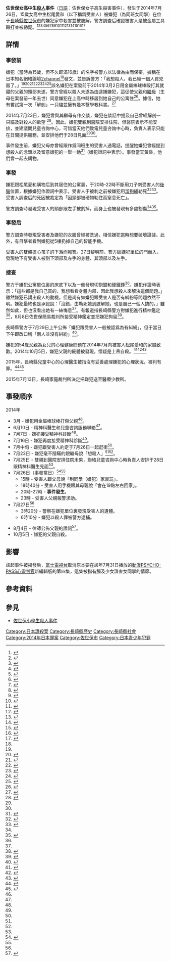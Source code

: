 {{UTC time|日本標準時間|+9:00}}
'''佐世保女高中生[[殺人|殺人]]事件'''（[[日語|日語]]：佐世保女子高生殺害事件），發生于2014年7月26日，15歲女高中生松尾愛和（以下稱爲受害人）被嫌犯（為同班女同學）在位于[[長崎縣|長崎縣]][[佐世保市|佐世保市]]的嫌犯家中殺害並被肢解，警方調查后確認被害人是被金屬工具毆打並被勒斃。<ref name="japantimes2">{{cite web |url=http://www.japantimes.co.jp/news/2014/07/28/national/crime-legal/police-probe-possible-link-online-postings-and-sasebo-killing/ |title=Police probe possible link between 2channel postings and Sasebo killing |publisher=The Japan Times |date= |accessdate=2014-07-31 |archive-date=2014-08-01 |archive-url=https://web.archive.org/web/20140801102818/http://www.japantimes.co.jp/news/2014/07/28/national/crime-legal/police-probe-possible-link-online-postings-and-sasebo-killing/ |dead-url=no }}</ref><ref>{{cite web |last=Shears |first=Richard |url=http://www.dailymail.co.uk/news/article-2708150/Schoolgirl-15-beat-female-classmate-death-confessed-chopping-head-hand-Japan.html |title=Japanese schoolgirl 'beat classmate to death then chopped off her head' | Mail Online |publisher=Dailymail.co.uk |date= |accessdate=2014-07-31 |archive-date=2014-07-31 |archive-url=https://web.archive.org/web/20140731130710/http://www.dailymail.co.uk/news/article-2708150/Schoolgirl-15-beat-female-classmate-death-confessed-chopping-head-hand-Japan.html |dead-url=no }}</ref><ref>{{cite web |last=Molloy |first=Mark |url=http://www.telegraph.co.uk/news/worldnews/asia/japan/10995320/Japanese-schoolgirl-arrested-on-suspicion-of-decapitating-classmate.html |title=Japanese schoolgirl arrested on suspicion of decapitating classmate |publisher=Telegraph |date= |accessdate=2014-07-31 |archive-date=2014-07-31 |archive-url=https://web.archive.org/web/20140731033907/http://www.telegraph.co.uk/news/worldnews/asia/japan/10995320/Japanese-schoolgirl-arrested-on-suspicion-of-decapitating-classmate.html |dead-url=no }}</ref><ref>{{cite web |url=http://www.japantimes.co.jp/news/2014/07/30/national/crime-legal/sasebo-girl-held-slaying-didnt-hold-grudge-victim-police-say/ |title=Sasebo girl held in slaying didn't hold grudge against victim, police say |publisher=The Japan Times |date= |accessdate=2014-07-31 |archive-date=2014-08-01 |archive-url=https://web.archive.org/web/20140801123236/http://www.japantimes.co.jp/news/2014/07/30/national/crime-legal/sasebo-girl-held-slaying-didnt-hold-grudge-victim-police-say/ |dead-url=no }}</ref><ref>{{cite web |url=http://www.japantimes.co.jp/news/2014/07/28/national/crime-legal/police-probe-possible-link-online-postings-and-sasebo-killing/ |title=Police probe possible link between 2channel postings and Sasebo killing |publisher=The Japan Times |date= |accessdate=2014-07-31 |archive-date=2014-08-01 |archive-url=https://web.archive.org/web/20140801102818/http://www.japantimes.co.jp/news/2014/07/28/national/crime-legal/police-probe-possible-link-online-postings-and-sasebo-killing/ |dead-url=no }}</ref><ref>{{cite web |url=http://mainichi.jp/english/english/newsselect/news/20140729p2a00m0na003000c.html |title=Wake held for schoolgirl murdered in Nagasaki - 毎日新聞 |publisher=Mainichi.jp |date=2013-02-08 |accessdate=2014-07-31 |deadurl=yes |archiveurl=https://archive.is/20140805221512/http://mainichi.jp/english/english/newsselect/news/20140729p2a00m0na003000c.html |archivedate=2014-08-05 }}</ref><ref>{{cite web |url=http://mainichi.jp/english/english/newsselect/news/20140729p2g00m0dm030000c.html |title=16-yr-old girl arrested for murder says she wanted to kill someone - 毎日新聞 |publisher=Mainichi.jp |date=2013-02-08 |accessdate=2014-07-31 }}{{dead link|date=2017年11月 |bot=InternetArchiveBot |fix-attempted=yes }}</ref><ref>{{cite web |url=http://edition.cnn.com/2014/07/28/world/asia/japan-schoolgirl-murder/index.html?hpt=ias_c2 |title=Japanese teen accused of murdering, decapitating friend - CNN.com |publisher=Edition.cnn.com |date=2014-07-26 |accessdate=2014-07-31 |archive-date=2014-07-28 |archive-url=https://web.archive.org/web/20140728211814/http://edition.cnn.com/2014/07/28/world/asia/japan-schoolgirl-murder/index.html?hpt=ias_c2 |dead-url=no }}</ref><ref>{{cite web |url=http://ajw.asahi.com/article/behind_news/social_affairs/AJ201407280051 |title=High school student accused of strangling classmate to death, dismembering body - AJW by The Asahi Shimbun |publisher=Ajw.asahi.com |date= |accessdate=2014-07-31 |deadurl=yes |archiveurl=https://web.archive.org/web/20140808034309/http://ajw.asahi.com/article/behind_news/social_affairs/AJ201407280051 |archivedate=2014-08-08 }}</ref><ref>{{cite web |url=http://www.nydailynews.com/news/world/japanese-school-girl-decapitated-classmate-wanted-dissect-body-report-article-1.1883931 |title=Japanese schoolgirl who decapitated classmate ‘wanted to dissect a body’: report |publisher=NY Daily News |date= |accessdate=2014-07-31 |archive-date=2014-07-31 |archive-url=https://web.archive.org/web/20140731084832/http://www.nydailynews.com/news/world/japanese-school-girl-decapitated-classmate-wanted-dissect-body-report-article-1.1883931 |dead-url=no }}</ref><ref>{{cite web |url=http://www.japantimes.co.jp/news/2014/07/27/national/sasebo-teen-held-allegedly-killing-high-school-friend/ |title=Sasebo teen held for allegedly strangling, decapitating friend |publisher=The Japan Times |date=2014-07-27 |accessdate=2014-07-31 |archive-date=2014-07-30 |archive-url=https://web.archive.org/web/20140730083555/http://www.japantimes.co.jp/news/2014/07/27/national/sasebo-teen-held-allegedly-killing-high-school-friend/ |dead-url=no }}</ref><ref>{{cite web |url=http://www.sbs.com.au/news/article/2014/07/28/japan-schoolgirl-arrested-murder |title=Japan schoolgirl arrested for murder | SBS News |publisher=Sbs.com.au |date= |accessdate=2014-07-31 |archive-date=2014-07-30 |archive-url=https://web.archive.org/web/20140730193001/http://www.sbs.com.au/news/article/2014/07/28/japan-schoolgirl-arrested-murder |dead-url=no }}</ref><ref>{{cite news |author=Charlotte Alter |url=http://time.com/3048633/japanese-schoolgirl-arrested-for-murdering-dismembering-classmate/ |title=Japanese Schoolgirl Arrested for Murder, Decapitation of Classmate |publisher=TIME |date= |accessdate=2014-07-31 |archive-date=2014-07-31 |archive-url=https://web.archive.org/web/20140731003036/http://time.com/3048633/japanese-schoolgirl-arrested-for-murdering-dismembering-classmate/ |dead-url=no }}</ref><ref name="japantimes1">{{cite web |url=http://www.japantimes.co.jp/news/2014/07/31/national/crime-legal/after-grisly-sasebo-killing-teachers-community-wonder-if-there-were-signs/ |title=Sasebo searches for missed signals |publisher=The Japan Times |date= |accessdate=2014-07-31 |archive-date=2014-08-02 |archive-url=https://web.archive.org/web/20140802201032/http://www.japantimes.co.jp/news/2014/07/31/national/crime-legal/after-grisly-sasebo-killing-teachers-community-wonder-if-there-were-signs/ |dead-url=no }}</ref><ref>{{cite web |url=http://www.japantimes.co.jp/news/2014/08/01/national/crime-legal/psychiatrist-warned-officials-june-sasebo-girl-may-commit-murder/ |title=Psychiatrist warned officials in June that Sasebo girl may commit murder |publisher=The Japan Times |date=2014-08-01 |accessdate=2014-08-01 |archive-date=2014-08-02 |archive-url=https://web.archive.org/web/20140802184731/http://www.japantimes.co.jp/news/2014/08/01/national/crime-legal/psychiatrist-warned-officials-june-sasebo-girl-may-commit-murder/ |dead-url=no }}</ref><ref>{{cite web |url=http://mainichi.jp/english/english/newsselect/news/20140801p2g00m0dm028000c.html |title=Welfare center received warning in June about teen held for murder - 毎日新聞 |publisher=Mainichi.jp |date=2014-08-01 |accessdate=2014-08-01 |deadurl=yes |archiveurl=https://web.archive.org/web/20140808053002/http://mainichi.jp/english/english/newsselect/news/20140801p2g00m0dm028000c.html |archivedate=2014-08-08 }}</ref><ref>{{Cite web |url=http://www.japantimes.co.jp/news/2015/01/31/national/media-national/changing-motives-behind-juvenile-crime-japan/ |title=存档副本 |accessdate=2015-04-09 |archive-date=2015-04-07 |archive-url=https://web.archive.org/web/20150407234200/http://www.japantimes.co.jp/news/2015/01/31/national/media-national/changing-motives-behind-juvenile-crime-japan |dead-url=no }}</ref>

==詳情==
===事發前===
嫌犯（當時為15歲，但不久即滿16歲）的名字被警方以法律為由而保密，據稱在日本知名網絡論壇[[2channel|2channel]]<ref name="japantimes2"/>發文，並告訴警方：「我想殺人，我已經一個人買兇器了。」<ref name="japantimes1"/><ref>{{cite web |url=http://the-japan-news.com/news/article/0001456161 |title=Teen ‘admits’ killing decapitated classmate |publisher=The Japan News |date= |accessdate=2014-07-31 |archive-date=2014-08-01 |archive-url=https://web.archive.org/web/20140801164621/http://the-japan-news.com/news/article/0001456161 |dead-url=no }}</ref><ref>{{cite web |url=http://the-japan-news.com/news/article/0001458518 |title=16-year-old suspect ‘wanted to try killing someone’ |publisher=The Japan News |date= |accessdate=2014-07-31 |archive-date=2014-08-08 |archive-url=https://web.archive.org/web/20140808051448/http://the-japan-news.com/news/article/0001458518 |dead-url=no }}</ref><ref>{{cite web |author= |url=http://www.telegraph.co.uk/news/worldnews/asia/japan/10996952/Japanese-schoolgirl-admits-to-decapitating-classmate.html |title=Japanese schoolgirl admits to decapitating classmate |publisher=Telegraph |date=2014-07-29 |accessdate=2014-07-31 |archive-date=2014-08-01 |archive-url=https://web.archive.org/web/20140801102248/http://www.telegraph.co.uk/news/worldnews/asia/japan/10996952/Japanese-schoolgirl-admits-to-decapitating-classmate.html |dead-url=no }}</ref><ref>{{cite web |author=Huffington Post UK |url=http://www.huffingtonpost.co.uk/2014/07/28/japanese-schoolgirl-16-killed-beheaded-classmate-aiwa-matsuo-15_n_5626011.html |title=Japanese Schoolgirl, 16, 'Killed & Beheaded Classmate Aiwa Matsuo, 15' |publisher=Huffingtonpost.co.uk |date=2014-07-27 |accessdate=2014-07-31 |archive-date=2014-07-31 |archive-url=https://web.archive.org/web/20140731001214/http://www.huffingtonpost.co.uk/2014/07/28/japanese-schoolgirl-16-killed-beheaded-classmate-aiwa-matsuo-15_n_5626011.html |dead-url=no }}</ref><ref>{{cite web |author=Agence France-Presse in Tokyo |url=http://www.theguardian.com/world/2014/jul/29/japanese-schoolgirl-beheaded-classmate-reports |title=Schoolgirl 'beheaded classmate because she wanted to dissect someone' | World news |publisher=theguardian.com |date= |accessdate=2014-07-31 |archive-date=2014-07-30 |archive-url=https://web.archive.org/web/20140730184244/http://www.theguardian.com/world/2014/jul/29/japanese-schoolgirl-beheaded-classmate-reports |dead-url=no }}</ref><ref>{{cite web |last=McCoy |first=Terrence |url=http://www.washingtonpost.com/news/morning-mix/wp/2014/07/30/the-chilling-details-of-a-japanese-teenage-murder-and-decapitation/ |title=The chilling details of a Japanese teenage murder and decapitation |publisher=The Washington Post |date= |accessdate=2014-07-31 |archive-date=2014-07-30 |archive-url=https://web.archive.org/web/20140730214443/http://www.washingtonpost.com/news/morning-mix/wp/2014/07/30/the-chilling-details-of-a-japanese-teenage-murder-and-decapitation/ |dead-url=no }}</ref>該名嫌犯在案發前于2014年3月2日用金屬棒球棒毆打其就寢的父親的頭部未遂，警方曾經以殺人未遂為由逮捕嫌犯，這促使父親和[[繼母|繼母]]（生母在案發前一年去世）同意嫌犯在上高中時移居到她自己的公寓住<ref>{{cite web |url=http://mainichi.jp/english/english/newsselect/news/20140731p2a00m0na011000c.html |title=Teenager assaulted father months before killing classmate - 毎日新聞 |publisher=Mainichi.jp |date=2013-02-08 |accessdate=2014-07-31 |deadurl=yes |archiveurl=https://web.archive.org/web/20140808052235/http://mainichi.jp/english/english/newsselect/news/20140731p2a00m0na011000c.html |archivedate=2014-08-08 }}</ref>。據信，她有嘗試第一次「解剖」一只貓並擁有幾本醫學教科書。<ref>{{cite web |url=http://mainichi.jp/english/english/newsselect/news/20140731p2g00m0dm036000c.html |title=Teen held for friend's killing 'wanted to try dissecting a person' - 毎日新聞 |publisher=Mainichi.jp |date=2013-02-08 |accessdate=2014-07-31 |deadurl=yes |archiveurl=https://web.archive.org/web/20140808052242/http://mainichi.jp/english/english/newsselect/news/20140731p2g00m0dm036000c.html |archivedate=2014-08-08 }}</ref>

2014年7月23日，嫌犯曾與其繼母有作交談，嫌犯在談話中提及自己曾經解剖一只貓及對殺人的欲望
<ref name=jiji20140804>{{Cite news|url=http://www.jiji.com/jc/c?g=soc_30&k=2014080400810|title=女子生徒「人殺したい」＝事件前、継母に－高１女子殺害|date=2014-08-04|newspaper=時事ドットコム|accessdate=2014-10-02|archive-date=2014-08-10|archive-url=https://web.archive.org/web/20140810041344/http://www.jiji.com/jc/c?g=soc_30&k=2014080400810|dead-url=yes}}</ref>。因此，嫌犯雙親到醫院安排住院，但醫院表示不能安排，並建議問兒童咨詢中心，可惜當天他們致電兒童咨詢中心時，負責人表示只能在日間提供服務，並安排他們于28日見面<ref name=jiji20140804/><ref name=nikkei20140805/>。

事件發生前，嫌犯父母亦曾經跟作爲同班生的受害人通電話，提醒她嫌犯曾經提到想殺人的念頭以及留意嫌犯的一舉一動<ref name=mainichi20140729>{{Cite news|url=http://mainichi.jp/area/news/20140729ddg001040002000c.html|title=長崎・佐世保の同級生殺害:「会いたいと誘った」容疑の少女、計画的に家招く?|author=梅田啓祐、大場伸也|date=2014-07-29|newspaper=毎日新聞|accessdate=2014-10-03}}{{dead link|date=2017年11月 |bot=InternetArchiveBot |fix-attempted=yes }}</ref>（嫌犯證詞中表示）。事發當天黃昏，他們曾一起去購物。

===事發===
嫌犯跟松尾愛和購物后到其居住的公寓裏，于20時-22時不斷用刀子刺受害人的[[後腦|後腦]]位置，根據嫌犯作證詞中表示，受害人于被刺之前被嫌犯用[[溜狗繩|溜狗繩]]勒死<ref name=yomiuri20140730>{{Cite news|url=http://www.yomiuri.co.jp/kyushu/news/20140801-OYS1T50049.html|title=「犬用リードで首絞めた」逮捕の少女供述|newspaper=読売新聞|accessdate=2014-08-05|archive-date=2014-08-05|archive-url=https://web.archive.org/web/20140805231411/http://www.yomiuri.co.jp/kyushu/news/20140801-OYS1T50049.html|dead-url=no}}</ref><ref name=mainichi20140730pm>{{Cite news|url=http://mainichi.jp/area/news/20140730ddg001040003000c.html|title=長崎・佐世保の同級生殺害:マンション敷地にスマホ 被害者所有、証拠隠滅か|newspaper=毎日新聞西部夕刊|accessdate=2014-07-31}}{{dead link|date=2017年11月 |bot=InternetArchiveBot |fix-attempted=yes }}</ref>。受害人調查后的死因被裁定為「因頸部被硬物勒住而窒息死亡」。

警方調查時發現受害人的頭部跟左手被割掉，而身上也被發現有多處割傷<ref name=sankei20140727/><ref name=mainichi20140730>{{Cite news|url=http://mainichi.jp/area/news/20140730ddp001040002000c.html|title=長崎・佐世保の同級生殺害:複数の刃物使用 県警、「計画的」見方強める|newspaper=毎日新聞|accessdate=2014-07-31}}{{dead link|date=2017年11月 |bot=InternetArchiveBot |fix-attempted=yes }}</ref>。

===事發后===
警方調查時發現受害者及嫌犯的衣服曾經被洗過，相信嫌犯當時想要破壞證據。此外，有目擊者看到嫌犯從5樓扔掉自己的智能手機。

受害人的雙親擔心孩子的下落而報警。27日黎明前，警方破嫌犯單位的門而入，發現地下有受害人被割下頭部及左手的身體、其頭部以及左手。

===搜查===
警方于嫌犯公寓單位裏的床底下以及一側發現切割鋸和硬鐵錘<ref name=sankei20140727/>。嫌犯作證時表示：「這些都是我自己買的，我想看看身體内部，因此我想殺人來解決這個問題。」雖然嫌犯已講出殺人的動機，但是尚有如嫌犯跟受害人是否有糾紛等問題依然不明。嫌犯最終也是承認說：「沒錯，由勒死她到肢解她，也是自己一個人搞的。」雖然如此，但也沒看出她有一絲悔意<ref name=mainichi0731/>。有報道指長崎縣警方對嫌犯進行精神鑑定<ref name=mainichi0731>{{Cite news|url=http://mainichi.jp/area/hokkaido/news/20140729ddr041040004000c.html|title=長崎・佐世保の同級生殺害:「人を殺してみたかった」 容疑の少女供述|date=2014-07-29|newspaper=毎日新聞|accessdate=2014-07-31}}{{dead link|date=2017年11月 |bot=InternetArchiveBot |fix-attempted=yes }}</ref>，8月8日佐世保簡易裁判所接受精神鑑定並把嫌犯拘留<ref>{{Cite news|url=http://www.asahi.com/articles/ASG886H85G88TIPE02Z.html?ref=rss|title=佐世保事件、少女の鑑定留置決定 佐世保簡裁|date=2014-08-08|newspaper=朝日新聞|accessdate=2014-10-03|archive-date=2014-10-06|archive-url=https://web.archive.org/web/20141006093353/http://www.asahi.com/articles/ASG886H85G88TIPE02Z.html?ref=rss|dead-url=no}}</ref>。

長崎縣警方于7月29日上午公佈「嫌犯跟受害人一般被認爲為有糾紛」，但于當日下午即改口稱「兩人並沒有糾紛」<ref>{{Cite news|url=http://www.nikkei.com/article/DGXLASDG2903U_Z20C14A7CC1000/|title=「被害者への恨みない」 佐世保高1殺害で容疑の少女|newspaper=日本経済新聞|accessdate=2014-07-31|archive-date=2014-07-30|archive-url=https://web.archive.org/web/20140730085636/http://www.nikkei.com/article/DGXLASDG2903U_Z20C14A7CC1000/|dead-url=no}}</ref>。

嫌犯的54歲父親為女兒的心理健康問題在2014年7月向被害人松尾愛和的家屬致歉。2014年10月5日，嫌犯父親的屍體被發現，懷疑是上吊自殺。<ref>{{cite web|url=http://mainichi.jp/english/english/newsselect/news/20141006p2g00m0dm014000c.html|title=Arrested Japanese schoolgirl's father found dead in apparent suicide|work=mainichi.jp|accessdate=6 October 2014|deadurl=yes|archiveurl=https://web.archive.org/web/20141007133057/http://mainichi.jp/english/english/newsselect/news/20141006p2g00m0dm014000c.html|archivedate=2014年10月7日}}</ref><ref>{{cite web|url=http://www.japantimes.co.jp/news/2014/10/06/national/crime-legal/dad-alleged-schoolgirl-murderer-dies-apparent-suicide-sasebo/|title=Dad of alleged schoolgirl murderer dies in apparent suicide in Sasebo|publisher=|accessdate=6 October 2014|archive-date=2015-02-04|archive-url=https://web.archive.org/web/20150204075547/http://www.japantimes.co.jp/news/2014/10/06/national/crime-legal/dad-alleged-schoolgirl-murderer-dies-apparent-suicide-sasebo/|dead-url=no}}</ref><ref>{{cite web|url=http://www.japantimes.co.jp/news/2014/09/26/national/crime-legal/arrested-schoolgirls-father-asked-official-not-to-reveal-beating/|title=Father of schoolgirl in Nagasaki slaying asked official not to reveal beating|publisher=|accessdate=6 October 2014|archive-date=2014-11-12|archive-url=https://web.archive.org/web/20141112060327/http://www.japantimes.co.jp/news/2014/09/26/national/crime-legal/arrested-schoolgirls-father-asked-official-not-to-reveal-beating/|dead-url=no}}</ref>

2015年，長崎縣兒童中心的心理醫生被指沒有妥善處理嫌犯的心理狀況，被判有罪。<ref>{{Cite web |url=http://ajw.asahi.com/article/views/vox/AJ201502180030 |title=存档副本 |accessdate=2015-04-09 |archive-date=2015-02-18 |archive-url=https://web.archive.org/web/20150218083226/http://ajw.asahi.com/article/views/vox/AJ201502180030 |dead-url=no }}</ref><ref>{{cite web |url=http://mainichi.jp/english/english/newsselect/news/20150216p2g00m0dm045000c.html |title=存档副本 |accessdate=2015-02-18 |deadurl=yes |archiveurl=https://web.archive.org/web/20150218093459/http://mainichi.jp/english/english/newsselect/news/20150216p2g00m0dm045000c.html |archivedate=2015-02-18 }}</ref>

2015年7月13日，長崎家庭裁判所決定把嫌犯送至醫療少教所。

==事發順序==
; 2014年
* 3月 - 嫌犯用金屬棒球棒打傷父親<ref name=nikkei20140805/>。
* 6月10日 - 精神科醫生和兒童咨詢服務聯絡<ref name=sankei20140731/>。
* 7月7日 - 嫌犯接受精神科診斷<ref name=jiji20140804/>。
* 7月16日 - 嫌犯再度接受精神科診斷<ref name=nikkei20140805/>。
* 7月中旬 - 嫌犯跟受害人約定于7月26日一起逛街<ref name=mainichi20140729/>。
* 7月23日 - 嫌犯毫不隱瞞的跟繼母說「想殺人」<ref name=nikkei20140805/><ref name=jiji20140804/>。
* 7月25日 - 雙親到醫院安排住院未果，聯絡兒童咨詢中心時負責人安排于28日跟精神科醫生見面<ref name=jiji20140804/>。
* 7月26日（事發當日）<ref name=mainichi20140728>{{Cite news|url=http://mainichi.jp/area/news/20140728ddp001040002000c.html|title=殺人:高1女子、同級生を殺害 容疑で逮捕 遺体一部切断--長崎・佐世保|date=2014-07-28|author=大場伸也|newspaper=毎日新聞|accessdate=2014-10-02}}{{dead link|date=2017年11月 |bot=InternetArchiveBot |fix-attempted=yes }}</ref><ref name=sankei20140727/>
** 15時 - 受害人跟父母說「到同學（嫌犯）家裏玩」。
** 18時40分 - 受害人用手機跟其母親說「會在19點左右回家」。
** 20時-22時 - '''事件發生'''。
** 23時 - 受害人父親報警求助。
* 7月27日<ref name=mainichi20140728/>
** 3時20分 - 警察在嫌犯單位裏發現受害人的遺體。
** 6時10分 - 嫌犯以殺人罪被警方逮捕。
<!--* 7月28日 - 嫌犯被送到長崎地方檢察廳<ref>{{Cite news|url= http://www.nikkansports.com/general/news/p-gn-tp0-20140805-1345927.html |title=女子生徒、真剣に母へ「人を殺したい」|newspaper=日刊スポーツ|accessdate=2014-08-05}}{{リンク切れ|date=2014年10月}}</ref>。-->
* 8月4日 - 律師公佈父親的證詞<ref name=nikkei20140805>{{Cite news|url=http://www.nikkei.com/article/DGXLASJC0401S_U4A800C1ACY000/|title=容疑の少女、母に「人を殺したい」　佐世保殺害の直前|date=2014-08-05|newspaper=日本経済新聞|accessdate=2014-10-03|archive-date=2014-10-06|archive-url=https://web.archive.org/web/20141006072657/http://www.nikkei.com/article/DGXLASJC0401S_U4A800C1ACY000/|dead-url=no}}</ref>。
* 10月5日 - 嫌犯的父親自殺。

==影響==
該起事件被揭發后，[[富士電視台|富士電視台]]取消原本要在該年7月31日播放的[[動漫|動漫]][[PSYCHO-PASS|PSYCHO-PASS心靈判官]]新編輯版的第四集，這集被指有觸及少女謀害女同學的情節。

==參考資料==

{{reflist|30em}}

==參見==
*[[佐世保小學生殺人事件|佐世保小學生殺人事件]]

[[Category:日本謀殺案|Category:日本謀殺案]]
[[Category:長崎縣歷史|Category:長崎縣歷史]]
[[Category:長崎縣社會|Category:長崎縣社會]]
[[Category:2014年日本罪案|Category:2014年日本罪案]]
[[Category:佐世保市|Category:佐世保市]]
[[Category:日本青少年犯罪|Category:日本青少年犯罪]]